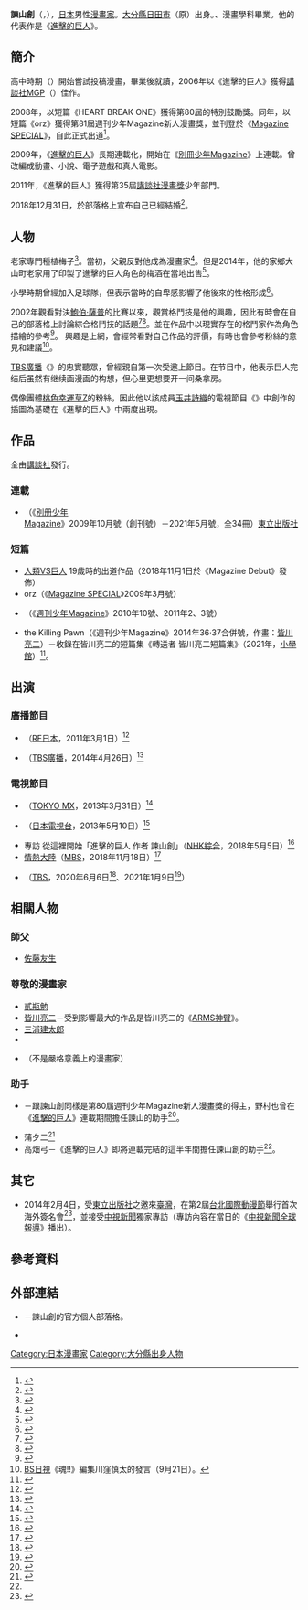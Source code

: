 {{NoteTA|G1=Show}}
{{Infobox comics creator
| 名稱 = 諫山創
| 外文名 = 
| 外文 = 
| 圖片 = 
| 圖片尺寸 = 
| 圖片簡介 = 
| 本名 = 
| 日文名稱 = 諫山 創
| 平假名 = いさやま はじめ
| 羅馬拼音 = Isayama Hajime
| 筆名 = 
| 出生日期 = {{Birth date and age|1986|8|29|mf=y}}
| 出生地點 = {{JPN}}[[大分縣|大分縣]][[日田市|日田市]]
| 逝世日期 = 
| 逝世地點 = 
| 國籍 = {{JPN}}
| 職業 = [[漫畫家|漫畫家]]
| 稱號 = 
| 活動開始 = 2009年
| 活動結束 = 現在
| 類型 = [[少年漫畫|少年漫畫]]<br />[[黑暗奇幻|黑暗奇幻]]
| 代表作 = 《[[進擊的巨人|進擊的巨人]]》
| 合作人 = 
| 配偶 = 有
| 兒女 = 
| 親屬 = 
| 獎項 = 第35屆[[講談社漫畫獎|講談社漫畫獎]]少年部門<br />（2011年）
| 簽名 = 
| 網站 = {{lang|ja|[http://blog.livedoor.jp/isayamahazime/ 現在進行中の黒歴史]}} {{ja icon}}
| module = 
}}
{{Japanese|japanese=諫山 創|kana=いさやま はじめ|romaji=Isayama Hajime}}
'''諫山創'''（{{jpn|j=諫山 創|kn=いさやま はじめ|rm=Isayama Hajime}}，{{bd|1986年|8月29日|||catIdx=Isayama Hajime}}），[[日本|日本]]男性[[漫畫家|漫畫家]]。[[大分縣|大分縣]][[日田市|日田市]]（原{{link-ja|大山町 (大分縣)|大山町 (大分県)|大山町}}）出身。{{link-ja|大分縣立日田林工高等學校|大分県立日田林工高等学校}}、{{link-ja|專門學校九州設計學院|専門学校九州デザイナー学院}}漫畫學科畢業。他的代表作是《[[進擊的巨人|進擊的巨人]]》。

== 簡介 ==
高中時期（{{link-ja|大分縣立日田林工高等學校|大分県立日田林工高等学校}}）開始嘗試投稿漫畫，畢業後就讀{{link-ja|專門學校九州設計學院|専門学校九州デザイナー学院}}，2006年以《進擊的巨人》獲得[[講談社|講談社]]MGP（{{lang|ja|マガジングランプリ}}）佳作。

2008年，以短篇《HEART BREAK ONE》獲得第80屆{{link-ja|週刊少年Magazine新人漫畫獎|週刊少年マガジン新人漫画賞}}的特別鼓勵獎。同年，以短篇《orz》獲得第81屆週刊少年Magazine新人漫畫獎，並刊登於《[[Magazine_SPECIAL|Magazine SPECIAL]]》，自此正式出道<ref>{{cite news|url=https://www.hk01.com/%E9%81%8A%E6%88%B2%E5%8B%95%E6%BC%AB/607345/%E9%80%B2%E6%93%8A%E7%9A%84%E5%B7%A8%E4%BA%BA139-%E4%BD%9C%E8%80%85%E8%AB%AB%E5%B1%B1%E5%89%B5%E7%B5%A6%E6%96%B0%E4%BA%BA%E6%BC%AB%E7%95%AB%E5%AE%B68%E5%A4%A7%E5%BB%BA%E8%AD%B0-%E6%83%B3%E6%88%90%E5%90%8D%E8%A6%81%E5%A4%A0%E8%AE%8A%E6%85%8B|title=進擊的巨人139｜作者諫山創給新人漫畫家8大建議 想成名要夠變態|publisher=[[香港01|香港01]]|date=2021-04-08|author=長濱睡睡|accessdate=2021-04-08|language=zh-hk|archive-date=2021-04-09|archive-url=https://web.archive.org/web/20210409143434/https://www.hk01.com/%E9%81%8A%E6%88%B2%E5%8B%95%E6%BC%AB/607345/%E9%80%B2%E6%93%8A%E7%9A%84%E5%B7%A8%E4%BA%BA139-%E4%BD%9C%E8%80%85%E8%AB%AB%E5%B1%B1%E5%89%B5%E7%B5%A6%E6%96%B0%E4%BA%BA%E6%BC%AB%E7%95%AB%E5%AE%B68%E5%A4%A7%E5%BB%BA%E8%AD%B0-%E6%83%B3%E6%88%90%E5%90%8D%E8%A6%81%E5%A4%A0%E8%AE%8A%E6%85%8B|dead-url=no}}</ref>。

2009年，《[[進擊的巨人|進擊的巨人]]》長期連載化，開始在《[[別冊少年Magazine|別冊少年Magazine]]》上連載。曾改編成動畫、小說、電子遊戲和真人電影。 

2011年，《進擊的巨人》獲得第35屆[[講談社漫畫獎|講談社漫畫獎]]少年部門。

2018年12月31日，於部落格上宣布自己已經結婚<ref>{{Cite web|url=https://natalie.mu/comic/news/314624|script-title=ja:「進撃の巨人」諫山創がブログで結婚報告、「2019年も漫画を描きます！」|publisher=[[Natalie_(網站)|Comic Natalie]]|date=2018-12-31|accessdate=2018-12-31|language=ja|archive-date=2019-08-25|archive-url=https://web.archive.org/web/20190825102120/https://natalie.mu/comic/news/314624|dead-url=no}}</ref>。

== 人物 ==
老家專門種植梅子<ref>{{Cite web|url=http://blog.livedoor.jp/isayamahazime/archives/8001468.html|script-title=ja:【現在進行中の黒歴史】温泉宿泊施設「ひびきの郷」|publisher=諫山創的官方個人部落格|accessdate=2018-11-20|language=ja}}</ref>。當初，父親反對他成為漫畫家<ref>{{Cite web|url=https://jisin.jp/entertainment/entertainment-news/1610083/|script-title=ja:『進撃の巨人』作者「漫画家の夢は隠してました」｜女性自身［光文社女性週刊誌|date=2014-01-18|accessdate=2018-11-20|publisher=[[光文社|光文社]]|language=ja}}</ref>。但是2014年，他的家鄉大山町老家用了印製了進擊的巨人角色的梅酒在當地出售<ref>{{Cite web|url=http://shop.hibikinosato.co.jp/html/page15.html|script-title=ja:進撃の巨人キャラクターラベル梅酒 通販·宅配｜作者の故郷 大分県日田市大山町 おおやま夢工房 梅酒通販サイト『梅酒専門蔵』|publisher={{lang|ja|おおやま}}夢工房|accessdate=2018-11-20|language=ja|archiveurl=http://web.archive.org/web/20160607175815/http://www.shop.hibikinosato.co.jp:80/html/page15.html |archivedate=2016-06-07}}</ref>。

小學時期曾經加入足球隊，但表示當時的自卑感影響了他後來的性格形成<ref>{{cite web|url=http://jisin.jp/news/2617/6731/|script-title=ja:『進撃の巨人』作者語る「落ちこぼれの少年時代」｜女性自身［光文社女性週刊誌|publisher=光文社|date=2014-01-18|archiveurl=http://web.archive.org/web/20170917213557/https://jisin.jp/news/2617/6731/|archivedate=2017-09-18|accessdate=2018-11-20|language=ja}}</ref>。

2002年觀看{{link-en|安東尼奧·羅德里戈·諾蓋拉|Antônio Rodrigo Nogueira}}對決[[鮑伯·薩普|鮑伯·薩普]]的比賽以來，觀賞格鬥技是他的興趣，因此有時會在自己的部落格上討論綜合格鬥技的話題<ref>{{Cite web|url=http://blog.livedoor.jp/isayamahazime/archives/8217565.html|script-title=ja:【現在進行中の黒歴史】ヒーローは右利きサウスポー|publisher=諫山創|date=2014-01-16|accessdate=2018-11-20|language=ja}}</ref><ref>{{Cite web|url=http://blog.livedoor.jp/isayamahazime/archives/3639547.html|script-title=ja:【現在進行中の黒歴史】更新が滞ってすいません！返事します！|publisher=諫山創|date=2014-12-20|accessdate=2018-11-20|language=ja}}</ref>。並在作品中以現實存在的格鬥家作為角色描繪的參考<ref>{{Cite web |url=http://wpb.shueisha.co.jp/2011/09/27/7113/|script-title=ja:【ひきこもり対談】長島☆自演乙☆雄一郎×諌山創「俺たちリア充なんかになりたくない！」前編 - エンタメ - ニュース｜週プレNEWS［週刊プレイボーイのニュースサイト|publisher=[[集英社|集英社]]|date=2011-09-27|accessdate=2018-11-20|language=ja|archiveurl=http://web.archive.org/web/20170917171914/http://wpb.shueisha.co.jp/2011/09/27/7113/ |archivedate=2017-09-17}}</ref>。
興趣是上網，會經常看對自己作品的評價，有時也會參考粉絲的意見和建議<ref>[[BS日視|BS日視]]《{{lang|ja|コージ}}魂!!》編集川窪慎太的發言（9月21日）。</ref>。

[[TBS廣播|TBS廣播]]《{{lang|ja|{{link-ja|ライムスター宇多丸のウィークエンド·シャッフル|ライムスター宇多丸のウィークエンド・シャッフル}}}}》的忠實聽眾，曾經親自第一次受邀上節目。在节目中，他表示巨人完结后虽然有继续画漫画的构想，但心里更想要开一间桑拿房。

偶像團體[[桃色幸運草Z|桃色幸運草Z]]的粉絲，因此他以該成員[[玉井詩織|玉井詩織]]的電視節目《{{link-ja|桃草Chan ～Momoiro Clover Z Channel～|ももクロChan〜Momoiro Clover Z Channel〜}}》中創作的插圖為基礎在《進擊的巨人》中兩度出現。

== 作品 ==
; 全由[[講談社|講談社]]發行。
=== 連載 ===
* {{nihongo|[[進擊的巨人|進擊的巨人]]|進撃の巨人}}（《[[別册少年Magazine|別册少年Magazine]]》2009年10月號（創刊號）－2021年5月號，全34冊）[[東立出版社|東立出版社]]

=== 短篇 ===
* [https://debut.shonenmagazine.com/comic/2265 人類VS巨人] 19歲時的出道作品（2018年11月1日於《Magazine Debut》發佈）
* orz（《[[Magazine_SPECIAL|Magazine SPECIAL]]》2009年3月號）
<!--* {{nihongo|魔女的報恩|魔女の恩返し}}（《Magazine SPECIAL》2009年4月號）←官方網站誤植。此為Miyajima的漫畫。-->
* {{nihongo|進撃的巨人 特別篇|進撃の巨人 特別編}}（《[[週刊少年Magazine|週刊少年Magazine]]》2010年10號、2011年2、3號）
* the Killing Pawn（《週刊少年Magazine》2014年36·37合併號，作畫：[[皆川亮二|皆川亮二]]）－收錄在皆川亮二的短篇集《轉送者 皆川亮二短篇集》（2021年，[[小學館|小學館]]）<ref>{{Cite web|title=轉送者 皆川亮二短篇集|url=https://www.shogakukan.co.jp/books/09850486|website=[[小學館|小學館]]|date=2021-04-12|accessdate=2021-04-12|language=ja}}</ref>。

== 出演 ==
=== 廣播節目 ===
* {{lang|ja|{{link-ja|真夜中のハーリー&レイス|真夜中のハーリー&レイス}}}}（[[日本廣播電台|RF日本]]，2011年3月1日）<ref>{{Cite web |url=https://natalie.mu/comic/news/45739|script-title=ja:「進撃の巨人」の諫山創、ラジオ日本の格闘技番組に出演 |publisher=Comic Natalie|accessdate=2018-10-29|language=ja}}</ref>
* {{lang|ja|{{link-ja|ライムスター宇多丸のウィークエンド·シャッフル|ライムスター宇多丸のウィークエンド・シャッフル}} サタデーナイトLaboコーナー}}（[[TBS廣播|TBS廣播]]，2014年4月26日）<ref>{{Cite web |url=https://natalie.mu/comic/news/114924|script-title=ja:諫山創がタマフル生出演！進撃の巨人秘話を宇多丸とトーク|publisher=Comic Natalie|accessdate=2018-10-29|language=ja}}</ref>

=== 電視節目 ===
* {{link-ja|AniP|あにP}}（[[東京都會電視台|TOKYO MX]]，2013年3月31日）<ref>{{Cite web|url=https://natalie.mu/comic/news/87698|script-title=ja:「進撃の巨人」の諫山創が31日放送のアニメ番組に出演 |publisher=Comic Natalie|accessdate=2018-10-29|language=ja}}</ref>
* {{link-ja|未來劇院|未来シアター}}（[[日本電視台|日本電視台]]，2013年5月10日）<ref>{{Cite web|url=https://natalie.mu/comic/news/90131|script-title=ja:「進撃の巨人」諫山の仕事に密着！日テレ番組が10日放送 |publisher=Comic Natalie|accessdate=2018-10-29|language=ja}}</ref>
* 專訪 從這裡開始「進擊的巨人 作者 諫山創」（[[NHK綜合頻道|NHK綜合]]，2018年5月5日）<ref>{{Cite web|url=http://www.nhk.or.jp/a-holiday/archive/180505.html|script-title=ja:インタビューここから 2018年5月5日（土）こどもの日 諫山創|publisher=[[日本放送協會|NHK]]|accessdate=2018-11-20|language=ja|archive-date=2021-02-15|archive-url=https://web.archive.org/web/20210215003433/http://www.nhk.or.jp/a-holiday/archive/180505.html|dead-url=no}}</ref>
* [[情熱大陸|情熱大陸]]（[[MBS|MBS]]，2018年11月18日）<ref>{{Cite news|script-title=ja:漫画『進撃の巨人』作者がTBS「情熱大陸」出演 ヒット作の最期とは？（KAI-YOU.net） - Yahoo！ニュース|url=https://headlines.yahoo.co.jp/article?a=20181112-00010005-kaiyou-ent|work=Yahoo！NEWS|accessdate=2018-11-12|language=ja|6=|archive-url=https://web.archive.org/web/20181112181601/https://headlines.yahoo.co.jp/article?a=20181112-00010005-kaiyou-ent|archive-date=2018-11-12|dead-url=yes}}</ref>
* {{link-ja|新·情報7DAYS Newscaster|新・情報7days ニュースキャスター}}（[[TBS電視台|TBS]]，2020年6月6日<ref>{{Cite web|title=2020年6月6日12:12 (JST)|url=https://twitter.com/tbs_newscaster/status/1269119861289971713|website=【新·情報7DAYS Newscaster】官方Twitter|accessdate=2021-05-02|language=ja}}</ref>、2021年1月9日<ref>{{Cite web|title=2021年1月9日11:28 (JST)|url=https://twitter.com/tbs_newscaster/status/1347746974401851393|website=【新·情報7DAYS Newscaster】官方Twitter|accessdate=2021-05-02|language=ja}}</ref>）

== 相關人物 ==
=== 師父 ===
* [[佐藤友生|佐藤友生]]

=== 尊敬的漫畫家 ===
* [[貳瓶勉|貳瓶勉]]
* [[皆川亮二|皆川亮二]]－受到影響最大的作品是皆川亮二的《[[ARMS神臂|ARMS神臂]]》。
* [[三浦建太郎|三浦建太郎]]
* {{link-ja|新井英樹|新井英樹}}
* {{link-ja|三峯徹|三峯徹}}（不是嚴格意義上的漫畫家）

=== 助手 ===
* {{link-ja|野村優介|ノ村優介}}－跟諫山創同樣是第80屆週刊少年Magazine新人漫畫獎的得主，野村也曾在《[[進擊的巨人|進擊的巨人]]》連載期間擔任諫山的助手<ref>{{Cite web|publisher=動畫&遊戲（ORICON NEWS）|url=https://www.oricon.co.jp/news/2123394/full/|script-title=ja:『進撃の巨人』&『ブルーロック』作者が対談でぶっちゃけトーク 一番のエゴイストはエレン|date=2018-11-14|accessdate=2021-01-04|language=ja|archive-date=2018-11-13|archive-url=https://web.archive.org/web/20181113230945/https://www.oricon.co.jp/news/2123394/full/|dead-url=no}}</ref>。
* 蒲夕二<ref name="natalie20210528">{{Cite news|newspaper=Comic Natalie|publisher=Natasha|url=https://natalie.mu/comic/pp/jinruimetsubou|script-title=ja:諫山創×高畑弓×蒲夕二 師弟鼎談！“諫山組”でマンガのノウハウを学んだ2人がタッグを組む「人類を滅亡させてはいけません」|date=2021-05-28|accessdate=2021-05-28|language=ja}}</ref>
* 高畑弓－《進擊的巨人》即將連載完結的這半年間擔任諫山創的助手<ref name="natalie20210528" />。

== 其它 ==
* 2014年2月4日，受[[東立出版社|東立出版社]]之邀來[[臺灣|臺灣]]，在第2屆[[台北國際動漫節|台北國際動漫節]]舉行首次海外簽名會<ref>{{cite web |url=http://life.chinatimes.com/LifeContent/1409/20140204000316.html |title=動漫節登場 巨人作者現身 |author=管婺媛 |publisher=[[中國時報|中國時報]] |date=2014-02-04 |accessdate=2014-02-04 |language=zh-tw |archive-date=2014-04-24 |archive-url=https://web.archive.org/web/20140424085054/http://life.chinatimes.com/LifeContent/1409/20140204000316.html |dead-url=no }}</ref>，並接受[[中視新聞|中視新聞]]獨家專訪（專訪內容在當日的《[[中視新聞全球報導|中視新聞全球報導]]》播出）。

== 參考資料 ==
{{reflist|2}}

== 外部連結 ==
* {{lang|ja|[http://blog.livedoor.jp/isayamahazime/ 現在進行中の黒歴史]}} {{ja icon}}－諫山創的官方個人部落格。
* {{Douban people|id=1350286}} {{zh-cn icon}}

{{進擊的巨人}}
{{Normdaten}}
{{DEFAULTSORT:Isayama Hajime}}
[[Category:日本漫畫家|Category:日本漫畫家]]
[[Category:大分縣出身人物|Category:大分縣出身人物]]